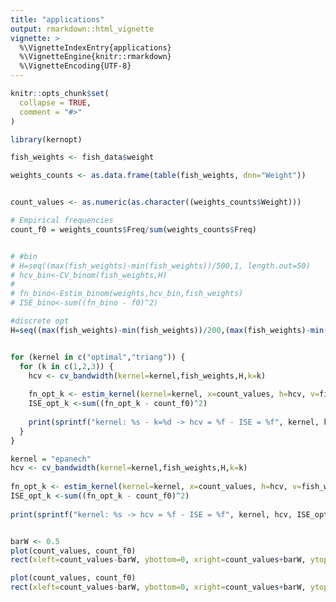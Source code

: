 ```yaml
---
title: "applications"
output: rmarkdown::html_vignette
vignette: >
  %\VignetteIndexEntry{applications}
  %\VignetteEngine{knitr::rmarkdown}
  %\VignetteEncoding{UTF-8}
---
```


```r
knitr::opts_chunk$set(
  collapse = TRUE,
  comment = "#>"
)
```

```r
library(kernopt)
```



```r
fish_weights <- fish_data$weight

weights_counts <- as.data.frame(table(fish_weights, dnn="Weight"))


count_values <- as.numeric(as.character((weights_counts$Weight)))

# Empirical frequencies
count_f0 = weights_counts$Freq/sum(weights_counts$Freq)


# #bin
# H=seq((max(fish_weights)-min(fish_weights))/500,1, length.out=50) 
# hcv_bin<-CV_binom(fish_weights,H)
# 
# fn_bino<-Estim_binom(weights,hcv_bin,fish_weights)
# ISE_bino<-sum((fn_bino - f0)^2)

#discrete opt
H=seq((max(fish_weights)-min(fish_weights))/200,(max(fish_weights)-min(fish_weights))/2, length.out=100)


for (kernel in c("optimal","triang")) {
  for (k in c(1,2,3)) {
    hcv <- cv_bandwidth(kernel=kernel,fish_weights,H,k=k)
    
    fn_opt_k <- estim_kernel(kernel=kernel, x=count_values, h=hcv, v=fish_weights, k=k)
    ISE_opt_k <-sum((fn_opt_k - count_f0)^2)
    
    print(sprintf("kernel: %s - k=%d -> hcv = %f - ISE = %f", kernel, k, hcv, ISE_opt_k) )
  }
}

kernel = "epanech"
hcv <- cv_bandwidth(kernel=kernel,fish_weights,H,k=k)
    
fn_opt_k <- estim_kernel(kernel=kernel, x=count_values, h=hcv, v=fish_weights, k=k)
ISE_opt_k <-sum((fn_opt_k - count_f0)^2)
    
print(sprintf("kernel: %s -> hcv = %f - ISE = %f", kernel, hcv, ISE_opt_k) )


barW <- 0.5
plot(count_values, count_f0)
rect(xleft=count_values-barW, ybottom=0, xright=count_values+barW, ytop=count_f0, col=gray(0.5))

plot(count_values, count_f0)
rect(xleft=count_values-barW, ybottom=0, xright=count_values+barW, ytop=count_f0, col=gray(0.5))

```
